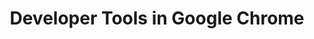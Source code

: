 ---
title: Developer Tools in  Google Chrome
description: Developer Tools in Google Chrome
order: 2
---